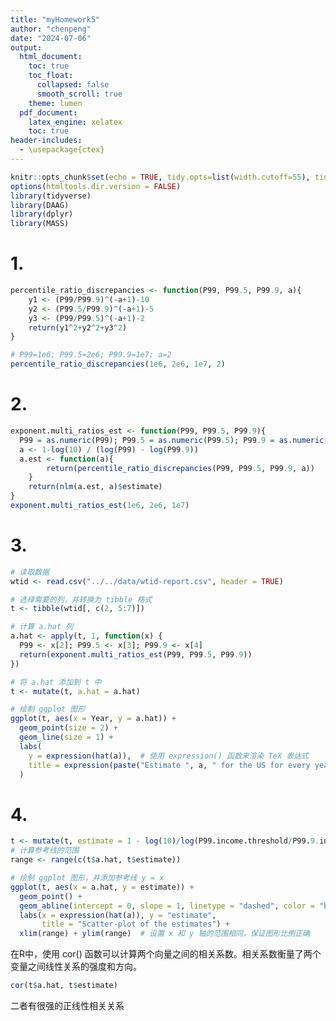 ```yaml
---
title: "myHomework5"
author: "chenpeng"
date: "2024-07-06"
output:
  html_document:
    toc: true
    toc_float:
      collapsed: false
      smooth_scroll: true
    theme: lumen
  pdf_document:
    latex_engine: xelatex
    toc: true
header-includes: 
  - \usepackage{ctex}
---
```


```r
knitr::opts_chunk$set(echo = TRUE, tidy.opts=list(width.cutoff=55), tidy=TRUE, warning = F)
options(htmltools.dir.version = FALSE)
library(tidyverse)
library(DAAG)
library(dplyr)
library(MASS)
```

# 1.
```r
percentile_ratio_discrepancies <- function(P99, P99.5, P99.9, a){
    y1 <- (P99/P99.9)^(-a+1)-10
    y2 <- (P99.5/P99.9)^(-a+1)-5
    y3 <- (P99/P99.5)^(-a+1)-2
    return(y1^2+y2^2+y3^2)
}

# P99=1e6; P99.5=2e6; P99.9=1e7; a=2
percentile_ratio_discrepancies(1e6, 2e6, 1e7, 2)
```

# 2.
```r
exponent.multi_ratios_est <- function(P99, P99.5, P99.9){
  P99 = as.numeric(P99); P99.5 = as.numeric(P99.5); P99.9 = as.numeric(P99.9)
  a <- 1-log(10) / (log(P99) - log(P99.9))
  a.est <- function(a){
        return(percentile_ratio_discrepancies(P99, P99.5, P99.9, a))
    }
    return(nlm(a.est, a)$estimate)
}
exponent.multi_ratios_est(1e6, 2e6, 1e7)
```

# 3.
```r
# 读取数据
wtid <- read.csv("../../data/wtid-report.csv", header = TRUE)

# 选择需要的列，并转换为 tibble 格式
t <- tibble(wtid[, c(2, 5:7)])

# 计算 a.hat 列
a.hat <- apply(t, 1, function(x) {
  P99 <- x[2]; P99.5 <- x[3]; P99.9 <- x[4]
  return(exponent.multi_ratios_est(P99, P99.5, P99.9))
})

# 将 a.hat 添加到 t 中
t <- mutate(t, a.hat = a.hat)

# 绘制 ggplot 图形
ggplot(t, aes(x = Year, y = a.hat)) +
  geom_point(size = 2) +
  geom_line(size = 1) +
  labs(
    y = expression(hat(a)),  # 使用 expression() 函数来渲染 TeX 表达式
    title = expression(paste("Estimate ", a, " for the US for every year from 1913 to 2012"))
  )
```

# 4.
```r
t <- mutate(t, estimate = 1 - log(10)/log(P99.income.threshold/P99.9.income.threshold))
# 计算参考线的范围
range <- range(c(t$a.hat, t$estimate))

# 绘制 ggplot 图形，并添加参考线 y = x
ggplot(t, aes(x = a.hat, y = estimate)) +
  geom_point() +
  geom_abline(intercept = 0, slope = 1, linetype = "dashed", color = "blue") +  # 添加 y = x 参考线
  labs(x = expression(hat(a)), y = "estimate", 
       title = "Scatter-plot of the estimates") +
  xlim(range) + ylim(range)  # 设置 x 和 y 轴的范围相同，保证图形比例正确
```

在R中，使用 cor() 函数可以计算两个向量之间的相关系数。相关系数衡量了两个变量之间线性关系的强度和方向。
```r
cor(t$a.hat, t$estimate)
```
二者有很强的正线性相关关系


